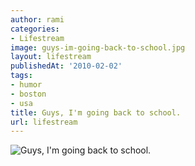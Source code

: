 ```yaml
---
author: rami
categories:
- Lifestream
image: guys-im-going-back-to-school.jpg
layout: lifestream
publishedAt: '2010-02-02'
tags:
- humor
- boston
- usa
title: Guys, I'm going back to school.
url: lifestream
---
```


![Guys, I'm going back to school.](/assets/images/content/lifestream/guys-im-going-back-to-school.jpg)